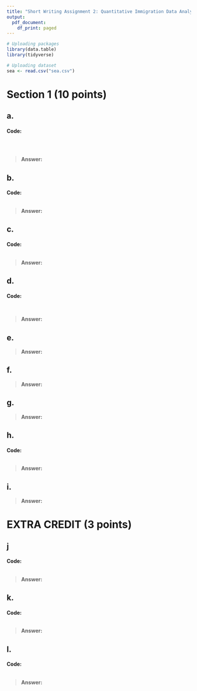 ---
title: "Short Writing Assignment 2: Quantitative Immigration Data Analysis - Answer Sheet"
output:
  pdf_document:
    df_print: paged
---


```{r}
# Uploading packages
library(data.table)
library(tidyverse)
```

```{r}
# Uploading dataset
sea <- read.csv("sea.csv")
```

# Section 1 (10 points)

## a.  

#### Code:

```{r}

```

```{r}

```

```{r}

```

> **Answer:**

## b. 

#### Code:

```{r}

```

> **Answer:**

## c.  

#### Code:

```{r}

```

> **Answer:**

## d.

#### Code:

```{r}

```

```{r}

```

> **Answer:**

## e.  

> **Answer:**

## f.  

> **Answer:**

## g.  

> **Answer:**

## h. 

#### Code:

```{r}

```

> **Answer:**


## i.  

> **Answer:**

# EXTRA CREDIT (3 points)

## j

#### Code:

```{r}

```

> **Answer:**

## k.

#### Code:

```{r}

```

> **Answer:**

## l. 

#### Code:

```{r}

```

> **Answer:**




